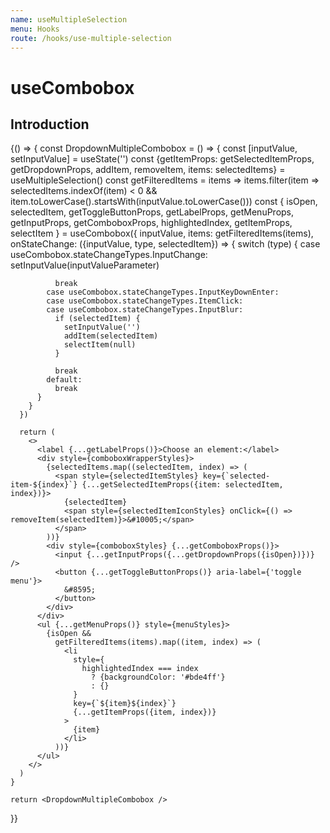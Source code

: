 ```yaml
---
name: useMultipleSelection
menu: Hooks
route: /hooks/use-multiple-selection
---
```



# useCombobox

## Introduction

<Playground style={playgroundStyles}>
  {() => {
    const DropdownMultipleCombobox = () => {
      const [inputValue, setInputValue] = useState('')
      const {getItemProps: getSelectedItemProps, getDropdownProps, addItem, removeItem, items: selectedItems} = useMultipleSelection()
      const getFilteredItems = items => items.filter(item => selectedItems.indexOf(item) < 0 && item.toLowerCase().startsWith(inputValue.toLowerCase()))
      const {
        isOpen,
        selectedItem,
        getToggleButtonProps,
        getLabelProps,
        getMenuProps,
        getInputProps,
        getComboboxProps,
        highlightedIndex,
        getItemProps,
        selectItem
      } = useCombobox({
        inputValue,
        items: getFilteredItems(items),
        onStateChange: ({inputValue, type, selectedItem}) => {
          switch (type) {
            case useCombobox.stateChangeTypes.InputChange:
              setInputValue(inputValueParameter)

              break
            case useCombobox.stateChangeTypes.InputKeyDownEnter:
            case useCombobox.stateChangeTypes.ItemClick:
            case useCombobox.stateChangeTypes.InputBlur:
              if (selectedItem) {
                setInputValue('')
                addItem(selectedItem)
                selectItem(null)
              }

              break
            default:
              break
          }
        }
      })

      return (
        <>
          <label {...getLabelProps()}>Choose an element:</label>
          <div style={comboboxWrapperStyles}>
            {selectedItems.map((selectedItem, index) => (
              <span style={selectedItemStyles} key={`selected-item-${index}`} {...getSelectedItemProps({item: selectedItem, index})}>
                {selectedItem}
                <span style={selectedItemIconStyles} onClick={() => removeItem(selectedItem)}>&#10005;</span>
              </span>
            ))}
            <div style={comboboxStyles} {...getComboboxProps()}>
              <input {...getInputProps({...getDropdownProps({isOpen})})} />
              <button {...getToggleButtonProps()} aria-label={'toggle menu'}>
                &#8595;
              </button>
            </div>
          </div>
          <ul {...getMenuProps()} style={menuStyles}>
            {isOpen &&
              getFilteredItems(items).map((item, index) => (
                <li
                  style={
                    highlightedIndex === index
                      ? {backgroundColor: '#bde4ff'}
                      : {}
                  }
                  key={`${item}${index}`}
                  {...getItemProps({item, index})}
                >
                  {item}
                </li>
              ))}
          </ul>
        </>
      )
    }

    return <DropdownMultipleCombobox />

}}

</Playground>
